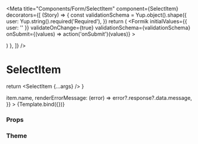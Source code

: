 
<Meta
  title="Components/Form/SelectItem"
  component={SelectItem}
  decorators={[
    (Story) => {
      const validationSchema = Yup.object().shape({
        user: Yup.string().required('Required'),
      })
      return (
        <Formik
          initialValues={{ user: '' }}
          validateOnChange={true}
          validationSchema={validationSchema}
          onSubmit={(values) => action('onSubmit')(values)}
        >
          <Form>
            <SectionContent>
              <Story />
            </SectionContent>
          </Form>
        </Formik>
      )
    },
  ]}
/>

# SelectItem

  return <SelectItem {...args} />
}

<Canvas>
  <Story
    name="Default"
    args={{
      id: 'user',
      name: 'user',
      label: 'SelectUser',
      placeholder: 'User',
      defaultValue: { id: 0, name: '', label: '' },
      dialogTitle: 'Users',
      dialogLabel: 'Users',
      noSearchResult: 'No users available.',
      renderListItem: (item) => item.name,
      renderErrorMessage: (error) => error?.response?.data.message,
    }}
  >
    {Template.bind({})}
  </Story>
</Canvas>

### Props

<ArgsTable story="Default" />

### Theme

